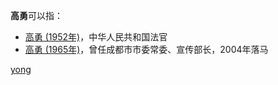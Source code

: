 '''高勇'''可以指：
* [[高勇_(1952年)|高勇 (1952年)]]，中华人民共和国法官
* [[高勇_(1965年)|高勇 (1965年)]]，曾任成都市市委常委、宣传部长，2004年落马

{{disambig}}

[[Category:二字高姓人名消歧义|yong]]